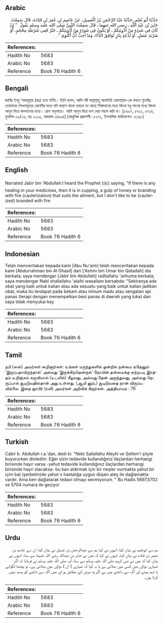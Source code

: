 ## Arabic


<div dir="rtl" lang="ar" style={{fontSize:'larger',backgroundColor:'#f8f9fa',padding:20}}>
حَدَّثَنَا أَبُو نُعَيْمٍ، حَدَّثَنَا عَبْدُ الرَّحْمَنِ بْنُ الْغَسِيلِ، عَنْ عَاصِمِ بْنِ عُمَرَ بْنِ قَتَادَةَ، قَالَ سَمِعْتُ جَابِرَ بْنَ عَبْدِ اللَّهِ ـ رضى الله عنهما ـ قَالَ سَمِعْتُ النَّبِيَّ صلى الله عليه وسلم يَقُولُ ‏ "‏ إِنْ كَانَ فِي شَىْءٍ مِنْ أَدْوِيَتِكُمْ ـ أَوْ يَكُونُ فِي شَىْءٍ مِنْ أَدْوِيَتِكُمْ ـ خَيْرٌ فَفِي شَرْطَةِ مِحْجَمٍ، أَوْ شَرْبَةِ عَسَلٍ، أَوْ لَذْعَةٍ بِنَارٍ تُوَافِقُ الدَّاءَ، وَمَا أُحِبُّ أَنْ أَكْتَوِيَ ‏"‏‏.‏
</div>
<div style={{backgroundColor:'#f8f9fa',padding:20, marginBottom: 10}}><table> <thead> <tr> <th>References:</th> <th></th> </tr> </thead> <tbody><tr><td>Hadith No</td><td>5683</td></tr><tr><td>Arabic No</td><td>5683</td></tr><tr><td>Reference</td><td>Book 76 Hadith 6</td></tr></tbody></table></div>

## Bengali


<div dir="ltr" lang="bn" style={{fontSize:'larger',backgroundColor:'#f8f9fa',padding:20}}>
জাবির ইবনু ‘আবদুল্লাহ (রাঃ) হতে বর্ণিত। তিনি বলেন, আমি নবী সাল্লাল্লাহু আলাইহি ওয়াসাল্লাম-কে বলতে শুনেছিঃ তোমাদের ঔষধসমূহের কোনটির মধ্যে যদি কল্যাণ থাকে তাহলে তা আছে শিঙ্গাদানের মধ্যে কিংবা মধু পানের মধ্যে কিংবা আগুন দিয়ে ঝলসানোর মধ্যে। রোগ অনুসারে। আমি আগুন দিয়ে দাগ দেয়া পছন্দ করি না। [৫৬৯৭, ৫৭০২, ৫৭০৪; মুসলিম ৩৯/২৬, হাঃ ২২০৫, আহমাদ ১৪৬০৪] (আধুনিক প্রকাশনী- ৫২৭২, ইসলামিক ফাউন্ডেশন- ৫১৬৮)
</div>
<div style={{backgroundColor:'#f8f9fa',padding:20, marginBottom: 10}}><table> <thead> <tr> <th>References:</th> <th></th> </tr> </thead> <tbody><tr><td>Hadith No</td><td>5683</td></tr><tr><td>Arabic No</td><td>5683</td></tr><tr><td>Reference</td><td>Book 76 Hadith 6</td></tr></tbody></table></div>

## English


<div dir="ltr" lang="en" style={{fontSize:'larger',backgroundColor:'#f8f9fa',padding:20}}>
Narrated Jabir bin 'Abdullah:I heard the Prophet (ﷺ) saying, "If there is any healing in your medicines, then it is in cupping, a gulp of honey or branding with fire (cauterization) that suits the ailment, but I don't like to be (cauterized) branded with fire
</div>
<div style={{backgroundColor:'#f8f9fa',padding:20, marginBottom: 10}}><table> <thead> <tr> <th>References:</th> <th></th> </tr> </thead> <tbody><tr><td>Hadith No</td><td>5683</td></tr><tr><td>Arabic No</td><td>5683</td></tr><tr><td>Reference</td><td>Book 76 Hadith 6</td></tr></tbody></table></div>

## Indonesian


<div dir="ltr" lang="id" style={{fontSize:'larger',backgroundColor:'#f8f9fa',padding:20}}>
Telah menceritakan kepada kami [Abu Nu'aim] telah menceritakan kepada kami [Abdurrahman bin Al Ghasil] dari ['Ashim bin Umar bin Qatadah] dia berkata; saya mendengar [Jabir bin Abdullah] radliallahu 'anhuma berkata; saya mendengar Nabi shallallahu 'alaihi wasallam bersabda: "Sekiranya ada obat yang baik untuk kalian atau ada sesuatu yang baik untuk kalian jadikan obat, maka itu terdapat pada bekam atau minum madu atau sengatan api panas (terapi dengan menempelkan besi panas di daerah yang luka) dan saya tidak menyukai kay
</div>
<div style={{backgroundColor:'#f8f9fa',padding:20, marginBottom: 10}}><table> <thead> <tr> <th>References:</th> <th></th> </tr> </thead> <tbody><tr><td>Hadith No</td><td>5683</td></tr><tr><td>Arabic No</td><td>5683</td></tr><tr><td>Reference</td><td>Book 76 Hadith 6</td></tr></tbody></table></div>

## Tamil


<div dir="ltr" lang="ta" style={{fontSize:'larger',backgroundColor:'#f8f9fa',padding:20}}>
நபி (ஸல்) அவர்கள் கூறினார்கள்: உங்கள் மருந்துகளில் ஒன்றில் நன்மை ஏதேனும் ‘இருப்பதாயிருந்தால்’ அல்லது ‘இருக்கிறதென்றால்’ நோயின் தன்மைக்கு ஏற்றபடி இரத்தம் உறிஞ்சும் கருவியால் (உடலில்) கீறுவது, அல்லது தேன் அருந்துவது, அல்லது நெருப்பால் சூடிடுவதில்தான் அது உள்ளது. (ஆயி னும்,) சூடிடுவதை நான் விரும்ப வில்லை. இதை ஜாபிர் (ரலி) அவர்கள் அறிவிக் கிறார்கள். அத்தியாயம் : 76
</div>
<div style={{backgroundColor:'#f8f9fa',padding:20, marginBottom: 10}}><table> <thead> <tr> <th>References:</th> <th></th> </tr> </thead> <tbody><tr><td>Hadith No</td><td>5683</td></tr><tr><td>Arabic No</td><td>5683</td></tr><tr><td>Reference</td><td>Book 76 Hadith 6</td></tr></tbody></table></div>

## Turkish


<div dir="ltr" lang="tr" style={{fontSize:'larger',backgroundColor:'#f8f9fa',padding:20}}>
Cabir b. Abdullah r.a.'dan, dedi ki: "Nebi Sallallahu Aleyhi ve Sellem'i şöyle buyururken dinledim: Eğer sizin tedavide kullandığıniz ilaçlardan herhangi birisinde hayır varsa -yahut tedavide kullandığınız ilaçlardan herhangi birisinde hayır olacaksa- bu kan aldırmak için bir neşter vurmakta yahut bir içim bal (şerbetin)de yahut o hastalığa uygun düşen ateş ile dağlamakta vardır. Ama ben dağlatarak tedavi olmayı sevmiyorum. " Bu Hadis 5697,5702 ve 5704 numara ile geçiyor
</div>
<div style={{backgroundColor:'#f8f9fa',padding:20, marginBottom: 10}}><table> <thead> <tr> <th>References:</th> <th></th> </tr> </thead> <tbody><tr><td>Hadith No</td><td>5683</td></tr><tr><td>Arabic No</td><td>5683</td></tr><tr><td>Reference</td><td>Book 76 Hadith 6</td></tr></tbody></table></div>

## Urdu


<div dir="rtl" lang="ur" style={{fontSize:'larger',backgroundColor:'#f8f9fa',padding:20}}>
ہم سے ابونعیم نے بیان کیا، انہوں نے کہا ہم سے عبدالرحمٰن بن غسیل نے بیان کیا، ان سے عاصم بن عمیر بن قتادہ نے بیان کیا، انہوں نے کہا کہ میں نے جابر بن عبداللہ رضی اللہ عنہما سے سنا، انہوں نے بیان کیا کہ میں نے نبی کریم صلی اللہ علیہ وسلم سے سنا، آپ صلی اللہ علیہ وسلم نے فرمایا کہ اگر تمہاری دواؤں میں کسی میں بھلائی ہے یا یہ کہا کہ تمہاری ( ان ) دواؤں میں بھلائی ہے۔ تو پچھنا لگوانے یا شہد پینے اور آگ سے داغنے میں ہے اگر وہ مرض کے مطابق ہو اور میں آگ سے داغنے کو پسند نہیں کرتا ہوں۔
</div>
<div style={{backgroundColor:'#f8f9fa',padding:20, marginBottom: 10}}><table> <thead> <tr> <th>References:</th> <th></th> </tr> </thead> <tbody><tr><td>Hadith No</td><td>5683</td></tr><tr><td>Arabic No</td><td>5683</td></tr><tr><td>Reference</td><td>Book 76 Hadith 6</td></tr></tbody></table></div>
